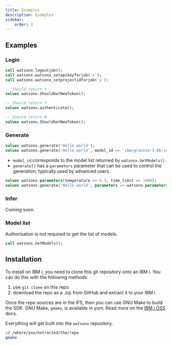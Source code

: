 ```yaml
---
title: Examples 
description: Examples
sidebar:
    order: 3
---
```


## Examples

### Login

```sql
call watsonx.logoutjob();
call watsonx.watsonx_setapikeyforjob('x');
call watsonx.watsonx_setprojectidforjob('y');

-- Should return Y
values watsonx.ShouldGetNewToken();

-- Should return Y
values watsonx.authenticate();

-- Should return N
values watsonx.ShouldGetNewToken();
```

### Generate

```sql
values watsonx.generate('Hello world');
values watsonx.generate('Hello world', model_id => 'ibm/granite-3-8b-instruct');
```

* `model_id` corresponds to the model list returned by `watsonx.GetModels()`.
* `generate()` has a `parameters` parameter that can be used to control the generation, typically used by advanced users.

```sql
values watsonx.parameters(temperature => 0.5, time_limit => 1000);
values watsonx.generate('Hello world', parameters => watsonx.parameters(temperature => 0.5, time_limit => 1000));
```

### Infer

Coming soon.

### Model list

Authorisation is not required to get the list of models.

```sql
call watsonx.GetModels();
```

## Installation

To install on IBM i, you need to clone this git repository onto an IBM i. You can do this with the following methods:

1. use `git clone` on this repo
2. download the repo as a .zip from GitHub and extract it to your IBM i

Once the repo sources are in the IFS, then you can use GNU Make to build the SDK. GNU Make, `gmake`, is available in yum. Read more on the [IBM i OSS](https://ibmi-oss-docs.readthedocs.io/en/latest/yum/README.html#installation) docs.

Everything will get built into the `watsonx` repository.

```sh
cd /where/you/extracted/the/repo
gmake
```